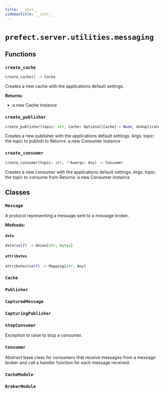 ```yaml
---
title: __init__
sidebarTitle: __init__
---
```


# `prefect.server.utilities.messaging`

## Functions

### `create_cache` <sup><a href="https://github.com/prefecthq/prefect/blob/main/src/prefect/server/utilities/messaging/__init__.py#L158" target="_blank"><Icon icon="github" size="14" /></a></sup>

```python
create_cache() -> Cache
```


Creates a new cache with the applications default settings.

**Returns:**
- a new Cache instance


### `create_publisher` <sup><a href="https://github.com/prefecthq/prefect/blob/main/src/prefect/server/utilities/messaging/__init__.py#L184" target="_blank"><Icon icon="github" size="14" /></a></sup>

```python
create_publisher(topic: str, cache: Optional[Cache] = None, deduplicate_by: Optional[str] = None) -> Publisher
```


Creates a new publisher with the applications default settings.
Args:
    topic: the topic to publish to
Returns:
    a new Consumer instance


### `create_consumer` <sup><a href="https://github.com/prefecthq/prefect/blob/main/src/prefect/server/utilities/messaging/__init__.py#L213" target="_blank"><Icon icon="github" size="14" /></a></sup>

```python
create_consumer(topic: str, **kwargs: Any) -> Consumer
```


Creates a new consumer with the applications default settings.
Args:
    topic: the topic to consume from
Returns:
    a new Consumer instance


## Classes

### `Message` <sup><a href="https://github.com/prefecthq/prefect/blob/main/src/prefect/server/utilities/messaging/__init__.py#L32" target="_blank"><Icon icon="github" size="14" /></a></sup>


A protocol representing a message sent to a message broker.


**Methods:**

#### `data` <sup><a href="https://github.com/prefecthq/prefect/blob/main/src/prefect/server/utilities/messaging/__init__.py#L38" target="_blank"><Icon icon="github" size="14" /></a></sup>

```python
data(self) -> Union[str, bytes]
```

#### `attributes` <sup><a href="https://github.com/prefecthq/prefect/blob/main/src/prefect/server/utilities/messaging/__init__.py#L41" target="_blank"><Icon icon="github" size="14" /></a></sup>

```python
attributes(self) -> Mapping[str, Any]
```

### `Cache` <sup><a href="https://github.com/prefecthq/prefect/blob/main/src/prefect/server/utilities/messaging/__init__.py#L44" target="_blank"><Icon icon="github" size="14" /></a></sup>

### `Publisher` <sup><a href="https://github.com/prefecthq/prefect/blob/main/src/prefect/server/utilities/messaging/__init__.py#L59" target="_blank"><Icon icon="github" size="14" /></a></sup>

### `CapturedMessage` <sup><a href="https://github.com/prefecthq/prefect/blob/main/src/prefect/server/utilities/messaging/__init__.py#L85" target="_blank"><Icon icon="github" size="14" /></a></sup>

### `CapturingPublisher` <sup><a href="https://github.com/prefecthq/prefect/blob/main/src/prefect/server/utilities/messaging/__init__.py#L90" target="_blank"><Icon icon="github" size="14" /></a></sup>

### `StopConsumer` <sup><a href="https://github.com/prefecthq/prefect/blob/main/src/prefect/server/utilities/messaging/__init__.py#L129" target="_blank"><Icon icon="github" size="14" /></a></sup>


Exception to raise to stop a consumer.


### `Consumer` <sup><a href="https://github.com/prefecthq/prefect/blob/main/src/prefect/server/utilities/messaging/__init__.py#L138" target="_blank"><Icon icon="github" size="14" /></a></sup>


Abstract base class for consumers that receive messages from a message broker and
call a handler function for each message received.


### `CacheModule` <sup><a href="https://github.com/prefecthq/prefect/blob/main/src/prefect/server/utilities/messaging/__init__.py#L154" target="_blank"><Icon icon="github" size="14" /></a></sup>

### `BrokerModule` <sup><a href="https://github.com/prefecthq/prefect/blob/main/src/prefect/server/utilities/messaging/__init__.py#L172" target="_blank"><Icon icon="github" size="14" /></a></sup>
